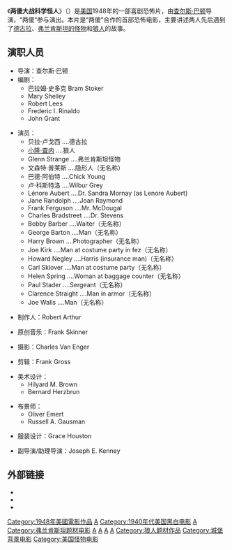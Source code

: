 {{Infobox film
| name           = 两傻大战科学怪人
| original_name  = {{lang|en|''Abbott and Costello Meet Frankenstein''}}
| image          = a&cfrank.jpg
| image_size     =
| caption        =发行海报
| director       = [[查尔斯·巴顿|查尔斯·巴顿]]
| producer       = 罗伯特·亚瑟
| writer         = Robert Lees<br>Frederic I. Rinaldo<br>ohn Grant
| starring       = [[巴德·阿伯特|巴德·阿伯特]]<br>[[卢·科斯特洛|卢·科斯特洛]]<br>[[小朗·钱尼|小朗·钱尼]]<br>[[贝拉·卢戈希|贝拉·卢戈希]]
| music          = 弗兰克斯·金纳
| cinematography = Charles Van Enger
| editing        = Frank Gross
| distributor    = [[环球影业|环球影业]]
| released       = {{Start date|1948|06|15}}美国
| runtime        = 83分钟
| country        = {{美國電影產地}}
| language       = 英语
| budget         = $760,000
| gross          =
}}
《'''两傻大战科学怪人'''》（{{lang-en|''Abbott and Costello Meet Frankenstein''}}）是[[美国|美国]]1948年的一部喜剧恐怖片，由[[查尔斯·巴顿|查尔斯·巴顿]]导演，“两傻”参与演出。本片是“两傻”合作的首部恐怖电影，主要讲述两人先后遇到了[[德古拉|德古拉]]、[[弗兰肯斯坦的怪物|弗兰肯斯坦的怪物]]和[[狼人|狼人]]的故事。

==演职人员==
*导演：查尔斯·巴顿 
*编剧：
** 巴拉姆·史多克 Bram Stoker 
** Mary Shelley 
** Robert Lees 
** Frederic I. Rinaldo 
** John Grant  

*演员：
**贝拉·卢戈西  ....德古拉
**[[小隆·查内|小隆·查内]] ....狼人
**Glenn Strange  ....弗兰肯斯坦怪物
**文森特·普莱斯   ....隐形人（无名称）
**巴德·阿伯特   ....Chick Young
**卢·科斯特洛   ....Wilbur Grey
**Lénore Aubert  ....Dr. Sandra Mornay (as Lenore Aubert)
**Jane Randolph  ....Joan Raymond
**Frank Ferguson  ....Mr. McDougal
**Charles Bradstreet  ....Dr. Stevens
**Bobby Barber  ....Waiter（无名称）
**George Barton  ....Man（无名称）
**Harry Brown  ....Photographer（无名称）
**Joe Kirk  ....Man at costume party in fez（无名称）
**Howard Negley  ....Harris (insurance man)（无名称）
**Carl Sklover  ....Man at costume party（无名称）
**Helen Spring  ....Woman at baggage counter（无名称）
**Paul Stader  ....Sergeant（无名称）
**Clarence Straight  ....Man in armor（无名称）
**Joe Walls  ....Man（无名称）

*制作人：Robert Arthur  

*原创音乐：Frank Skinner

*摄影：Charles Van Enger

*剪辑：Frank Gross

*美术设计：
**Hilyard M. Brown 
**Bernard Herzbrun

*布景师：
**Oliver Emert
**Russell A. Gausman

*服装设计：Grace Houston 

*副导演/助理导演：Joseph E. Kenney

==外部链接==
* {{IMDb title|0040068}}
* {{tcmdb title|66686}}
* {{Amg movie|574}}

{{科学怪人}}

{{DEFAULTSORT:L两}}
[[Category:1948年美國電影作品|Category:1948年美國電影作品]]
[[Category:美國喜劇恐怖片|A]]
[[Category:1940年代美国黑白电影|Category:1940年代美国黑白电影]]
[[Category:电影跨界作品|A]]
[[Category:弗兰肯斯坦题材电影|Category:弗兰肯斯坦题材电影]]
[[Category:美國國家電影保護局典藏|A]]
[[Category:惡搞電影|A]]
[[Category:德古拉电影|A]]
[[Category:环球影业电影|A]]
[[Category:狼人题材作品|Category:狼人题材作品]]
[[Category:城堡背景电影|Category:城堡背景电影]]
[[Category:美国怪物电影|Category:美国怪物电影]]